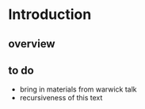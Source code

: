 # Introduction

## overview

## to do
- bring in materials from warwick talk
- recursiveness of this text